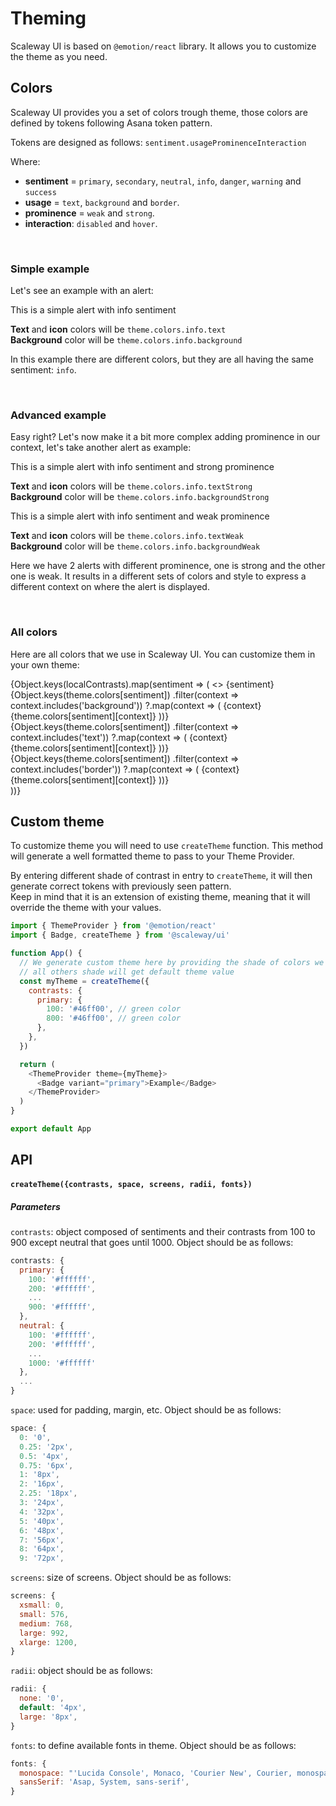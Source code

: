 
<Meta title="Theme" />

# Theming

Scaleway UI is based on `@emotion/react` library. It allows you to customize the theme as you need.

## Colors

Scaleway UI provides you a set of colors trough theme, those colors are defined by tokens following Asana token pattern.

Tokens are designed as follows: `sentiment.usageProminenceInteraction`

Where:

- **sentiment** = `primary`, `secondary`, `neutral`, `info`, `danger`, `warning` and `success`
- **usage** = `text`, `background` and `border`.
- **prominence** = `weak` and `strong`.
- **interaction**: `disabled` and `hover`.

<p>&nbsp;</p>

### Simple example

Let's see an example with an alert:

<ThemeProvider theme={theme}>
  <Global styles={[globalStyles]} />
  <Alert type="info">This is a simple alert with info sentiment</Alert>
</ThemeProvider>

**Text** and **icon** colors will be `theme.colors.info.text`<br/>
**Background** color will be `theme.colors.info.background`

In this example there are different colors, but they are all having the same sentiment: `info`.

<p>&nbsp;</p>

### Advanced example

Easy right? Let's now make it a bit more complex adding prominence in our context, let's take another alert as example:

<ThemeProvider theme={theme}>
  <Global styles={[globalStyles]} />
  <Alert variant="filled" type="info">
    This is a simple alert with info sentiment and strong prominence
  </Alert>
</ThemeProvider>

**Text** and **icon** colors will be `theme.colors.info.textStrong`<br/>
**Background** color will be `theme.colors.info.backgroundStrong`

<ThemeProvider theme={theme}>
  <Global styles={[globalStyles]} />
  <Alert variant="outlined" type="info" mt={2}>
    This is a simple alert with info sentiment and weak prominence
  </Alert>
</ThemeProvider>

**Text** and **icon** colors will be `theme.colors.info.textWeak`<br/>
**Background** color will be `theme.colors.info.backgroundWeak`

Here we have 2 alerts with different prominence, one is strong and the other one is weak.
It results in a different sets of colors and style to express a different context on where the alert is displayed.

<p>&nbsp;</p>

### All colors

Here are all colors that we use in Scaleway UI. You can customize them in your own theme:

<ThemeProvider theme={theme}>
  <Global styles={[globalStyles]} />
  {Object.keys(localContrasts).map(sentiment => (
    <>
      <Typography variant="title" style={{ textTransform: 'capitalize' }}>
        {sentiment}
      </Typography>
      <div style={{ display: 'flex', gap: 24, marginTop: 16 }}>
        <div style={{ display: 'flex', flexDirection: 'column', gap: 16 }}>
          {Object.keys(theme.colors[sentiment])
            .filter(context => context.includes('background'))
            ?.map(context => (
              <BorderedBox
                key={context}
                style={{
                  backgroundColor: theme.colors[sentiment][context],
                  display: 'flex',
                  alignItems: 'center',
                  justifyContent: 'space-between',
                  padding: 8,
                  width: 275,
                }}
              >
                <Typography
                  color={readableColor(theme.colors[sentiment][context])}
                >
                  {context}
                </Typography>
                <Typography
                  variant="tiny"
                  color={readableColor(theme.colors[sentiment][context])}
                >
                  {theme.colors[sentiment][context]}
                </Typography>
              </BorderedBox>
            ))}
        </div>
        <div style={{ display: 'flex', flexDirection: 'column', gap: 16 }}>
          {Object.keys(theme.colors[sentiment])
            .filter(context => context.includes('text'))
            ?.map(context => (
              <BorderedBox
                key={context}
                style={{
                  backgroundColor: theme.colors[sentiment][context],
                  display: 'flex',
                  alignItems: 'center',
                  justifyContent: 'space-between',
                  padding: 8,
                  width: 275,
                }}
              >
                <Typography
                  color={readableColor(theme.colors[sentiment][context])}
                >
                  {context}
                </Typography>
                <Typography
                  variant="tiny"
                  color={readableColor(theme.colors[sentiment][context])}
                >
                  {theme.colors[sentiment][context]}
                </Typography>
              </BorderedBox>
            ))}
        </div>
        <div style={{ display: 'flex', flexDirection: 'column', gap: 16 }}>
          {Object.keys(theme.colors[sentiment])
            .filter(context => context.includes('border'))
            ?.map(context => (
              <BorderedBox
                key={context}
                style={{
                  backgroundColor: theme.colors[sentiment][context],
                  display: 'flex',
                  alignItems: 'center',
                  justifyContent: 'space-between',
                  padding: 8,
                  width: 275,
                }}
              >
                <Typography
                  color={readableColor(theme.colors[sentiment][context])}
                >
                  {context}
                </Typography>
                <Typography
                  variant="tiny"
                  color={readableColor(theme.colors[sentiment][context])}
                >
                  {theme.colors[sentiment][context]}
                </Typography>
              </BorderedBox>
            ))}
        </div>
      </div>
      <Separator my={3} />
    </>
  ))}
</ThemeProvider>

## Custom theme

To customize theme you will need to use `createTheme` function. This method will generate a well formatted theme to pass
to your Theme Provider.

By entering different shade of contrast in entry to `createTheme`, it will then generate correct tokens with previously seen pattern.<br/>
Keep in mind that it is an extension of existing theme, meaning that it will override the theme with your values.

```js
import { ThemeProvider } from '@emotion/react'
import { Badge, createTheme } from '@scaleway/ui'

function App() {
  // We generate custom theme here by providing the shade of colors we want to change
  // all others shade will get default theme value
  const myTheme = createTheme({
    contrasts: {
      primary: {
        100: '#46ff00', // green color
        800: '#46ff00', // green color
      },
    },
  })

  return (
    <ThemeProvider theme={myTheme}>
      <Badge variant="primary">Example</Badge>
    </ThemeProvider>
  )
}

export default App
```

## API

#### `createTheme({contrasts, space, screens, radii, fonts})`

##### Parameters

`contrasts`: object composed of sentiments and their contrasts from 100 to 900 except neutral that goes until 1000. Object should be as follows:

```js
contrasts: {
  primary: {
    100: '#ffffff',
    200: '#ffffff',
    ...
    900: '#ffffff',
  },
  neutral: {
    100: '#ffffff',
    200: '#ffffff',
    ...
    1000: '#ffffff'
  },
  ...
}
```

`space`: used for padding, margin, etc. Object should be as follows:

```js
space: {
  0: '0',
  0.25: '2px',
  0.5: '4px',
  0.75: '6px',
  1: '8px',
  2: '16px',
  2.25: '18px',
  3: '24px',
  4: '32px',
  5: '40px',
  6: '48px',
  7: '56px',
  8: '64px',
  9: '72px',
```

`screens`: size of screens. Object should be as follows:

```js
screens: {
  xsmall: 0,
  small: 576,
  medium: 768,
  large: 992,
  xlarge: 1200,
}
```

`radii`: object should be as follows:

```js
radii: {
  none: '0',
  default: '4px',
  large: '8px',
}
```

`fonts`: to define available fonts in theme. Object should be as follows:

```js
fonts: {
  monospace: "'Lucida Console', Monaco, 'Courier New', Courier, monospace",
  sansSerif: 'Asap, System, sans-serif',
}
```

